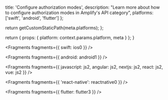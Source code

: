 
  title: 'Configure authorization modes',
  description:
    "Learn more about how to configure authorization modes in Amplify's API category",
  platforms: ['swift', 'android', 'flutter']
};

  return getCustomStaticPath(meta.platforms);
};

  return {
    props: {
      platform: context.params.platform,
      meta
    }
  };
}


<Fragments fragments={{ swift: ios0 }} />


<Fragments fragments={{ android: android1 }} />


<Fragments
  fragments={{
    javascript: js2,
    angular: js2,
    nextjs: js2,
    react: js2,
    vue: js2
  }}
/>


<Fragments fragments={{ 'react-native': reactnative0 }} />


<Fragments fragments={{ flutter: flutter3 }} />
